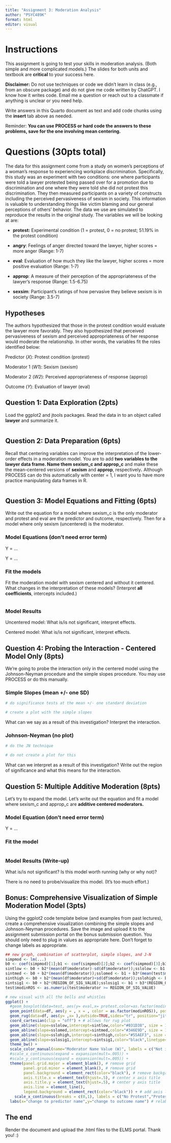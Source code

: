 ---
title: "Assignment 3: Moderation Analysis"
author: "PSYC489K"
format: html
editor: visual
---

# Instructions

This assignment is going to test your skills in moderation analysis. (Both simple and more complicated models.) The slides for both units and textbook are **critical** to your success here.

**Disclaimer:** Do not use techniques or code we didn't learn in class (e.g., from an obscure package) and do not give me code written by ChatGPT. I know how it writes code. Email me a question or reach out to a classmate if anything is unclear or you need help.

Write answers in this Quarto document as text and add code chunks using the **insert** tab above as needed.

Reminder: **You can use PROCESS or hard code the answers to these problems, save for the one involving mean centering.**

# Questions (30pts total)

The data for this assignment come from a study on women's perceptions of a woman's response to experiencing workplace discrimination. Specifically, this study was an experiment with two conditions: one where participants were told a lawyer protested being passed over for a promotion due to discrimination and one where they were told she did not protest this discrimination. They then measured participants on a variety of constructs including the perceived pervasiveness of sexism in society. This information is valuable to understanding things like victim blaming and our general perceptions of others' behavior. The data we use are simulated to reproduce the results in the original study. The variables we will be looking at are:

-   **protest:** Experimental condition (1 = protest, 0 = no protest; 51.19% in the protest condition)

-   **angry**: Feelings of anger directed toward the lawyer, higher scores = more anger (Range: 1-7)

-   **eval**: Evaluation of how much they like the lawyer, higher scores = more positive evaluation (Range: 1-7)

-   **approp**: A measure of their perception of the appropriateness of the lawyer's response (Range: 1.5-6.75)

-   **sexsim**: Participant's ratings of how pervasive they believe sexism is in society (Range: 3.5-7)

## Hypotheses

The authors hypothesized that those in the protest condition would evaluate the lawyer more favorably. They also hypothesized that perceived pervasiveness of sexism and perceived appropriateness of her response would moderate the relationship. In other words, the variables fit the roles identified below:

Predictor (*X*): Protest condition (protest)

Moderator 1 (*W1*): Sexism (sexism)

Moderator 2 (*W2*): Perceived appropriateness of response (approp)

Outcome (*Y*): Evaluation of lawyer (eval)

## Question 1: Data Exploration (2pts)

Load the ggplot2 and jtools packages. Read the data in to an object called **lawyer** and summarize it.

```{r}

```

## Question 2: Data Preparation (6pts)

Recall that centering variables can improve the interpretation of the lower-order effects in a moderation model. You are to add **two variables to the lawyer data frame. Name them sexism_c and approp_c** and make these the mean-centered versions of **sexism** and **approp**, respectively**.** Although PROCESS can do this automatically with center = 1, I want you to have more practice manipulating data frames in R.

```{r}

```

## Question 3: Model Equations and Fitting (6pts)

Write out the equation for a model where sexism_c is the only moderator and protest and eval are the predictor and outcome, respectively. Then for a model where only sexism (uncentered) is the moderator.

### Model Equations (don't need error term)

Y = ...

Y = ...

### Fit the models

Fit the moderation model with sexism centered and without it centered. What changes in the interpretation of these models? (Interpret **all coefficients**, intercepts included.)

```{r}

```

### Model Results

Uncentered model: What is/is not significant, interpret effects.

Centered model: What is/is not significant, interpret effects.

## Question 4: Probing the Interaction - Centered Model Only (8pts)

We're going to probe the interaction only in the centered model using the Johnson-Neyman procedure and the simple slopes procedure. You may use PROCESS or do this manually.

### Simple Slopes (mean +/- one SD)

```{r}
# do significance tests at the mean +/- one standard deviation

# create a plot with the simple slopes

```

What can we say as a result of this investigation? Interpret the interaction.

### Johnson-Neyman (no plot)

```{r}
# do the JN technique

# do not create a plot for this 

```

What can we interpret as a result of this investigation? Write out the region of significance and what this means for the interaction.

## Question 5: Multiple Additive Moderation (8pts)

Let's try to expand the model. Let's write out the equation and fit a model where sexism_c and approp_c are **additive centered moderators.**

### Model Equation (don't need error term)

Y = ...

### Fit the model

```{r}

```

### Model Results (Write-up)

What is/is not significant? Is this model worth running (why or why not)?

There is no need to probe/visualize this model. (It's too much effort.)

## Bonus: Comprehensive Visualization of Simple Moderation Model (3pts)

Using the ggplot2 code template below (and examples from past lectures), create a comprehensive visualization combining the simple slopes and Johnson-Neyman procedures. Save the image and upload it to the assignment submission portal on the bonus submission question. You should only need to plug in values as appropriate here. Don't forget to change labels as appropriate.

```{r}
## new graph, combination of scatterplot, simple slopes, and J-N
simpmod <- lm(...)
b0 <- coef(simpmod)[1];b1 <- coef(simpmod)[2];b2 <- coef(simpmod)[3];b3 <- coef(simpmod)[4]
sintlow <- b0 + b2*(mean(df$moderator)-sd(df$moderator));sslolow <- b1 + b3*(mean(df$moderator)-sd(df$moderator))
sintmed <- b0 + b2*(mean(df$moderator));sslomed <- b1 + b3*(mean(test$moderator))
sinthigh <- b0 + b2*(mean(df$moderator)+sd(df$moderator));sslohigh <- b1 + b3*(mean(test$moderator)+sd(test$moderator))
sintsig1 <- b0 + b2*(REGION_OF_SIG_VALUE);sslosig1 <- b1 + b3*(REGION_OF_SIG_VALUE)
test$modinROS <- as.numeric(test$moderator >= REGION_OF_SIG_VALUE)

# new visual with all the bells and whistles
ggplot() + 
  #geom_boxplot(data=test, aes(y= eval,x= protest,color=as.factor(modinROS))) +
  geom_point(data=df, aes(y = , x = , color = as.factor(modinROS)), position=position_jitterdodge(dodge=0.6)) + # add points and color by factor
  geom_rug(data=df, aes(y= ,x= ),outside=TRUE,sides="tr", position="jitter") + # allows for rug plot
  coord_cartesian(clip = "off") + # allows for rug plot
  geom_abline(slope=sslolow,intercept=sintlow,color="#031D38", size = 1) + # slope at low levels
  geom_abline(slope=sslomed,intercept=sintmed,color="#346E9D", size = 1) + # slope at medium levels
  geom_abline(slope=sslohigh,intercept=sinthigh,color="#55AEF3", size = 1) + # slope at high levels
  geom_abline(slope=sslosig1,intercept=sintsig1,color="black",linetype="dotted", size =1) + # add region 1
  theme_bw() +
  scale_color_manual(name="Moderator Name Value (W)", labels = c("Not in ROS","ROS"), values = c("red2","green4")) + 
  #scale_x_continuous(expand = expansion(mult=.005)) +
  #scale_y_continuous(expand = expansion(mult=.005)) + 
  theme(panel.grid.major = element_blank(), # remove grid
        panel.grid.minor = element_blank(), # remove grid
        panel.background = element_rect(color="black"), # remove background
        axis.title.x = element_text(hjust=.5), # center x axis title
        axis.title.y = element_text(hjust=.5), # center y axis title
        axis.line = element_line(),
        legend.background = element_rect(color="black")) + # add axis lines, end theme adjustments
    scale_x_continuous(breaks = c(0,1), labels = c("No Protest","Protest")) + # change values on x-axis
  labs(x="change to predictor name",y="change to outcome name") # relabel axes
```

## The end

Render the document and upload the .html files to the ELMS portal. Thank you! :)
